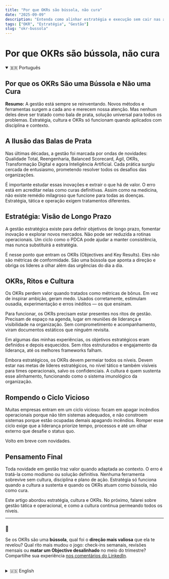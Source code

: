 ```yaml
---
title: "Por que OKRs são bússola, não cura"
date: "2025-09-09"
description: "Entenda como alinhar estratégia e execução sem cair nas armadilhas comuns."
tags: ["OKR", "Estratégia", "Gestão"]
slug: "okr-bussola"
---
```

# Por que OKRs são bússola, não cura

<details open>
  <summary>🇧🇷 Português</summary>

## Por que os OKRs São uma Bússola e Não uma Cura

**Resumo:** A gestão está sempre se reinventando. Novos métodos e ferramentas surgem a cada ano e merecem nossa atenção. Mas nenhum deles deve ser tratado como bala de prata, solução universal para todos os problemas. Estratégia, cultura e OKRs só funcionam quando aplicados com disciplina e contexto.

## A Ilusão das Balas de Prata

Nas últimas décadas, a gestão foi marcada por ondas de novidades: Qualidade Total, Reengenharia, Balanced Scorecard, Ágil, OKRs, Transformação Digital e agora Inteligência Artificial. Cada prática surgiu cercada de entusiasmo, prometendo resolver todos os desafios das organizações.

É importante estudar essas inovações e extrair o que há de valor. O erro está em acreditar nelas como curas definitivas. Assim como na medicina, não existe remédio milagroso que funcione para todas as doenças. Estratégia, tática e operação exigem tratamentos diferentes.

## Estratégia: Visão de Longo Prazo

A gestão estratégica existe para definir objetivos de longo prazo, fomentar inovação e explorar novos mercados. Não pode ser reduzida a rotinas operacionais. Um ciclo como o PDCA pode ajudar a manter consistência, mas nunca substituirá a estratégia.

É nesse ponto que entram os OKRs (Objectives and Key Results). Eles não são métricas de conformidade. São uma bússola que aponta a direção e obriga os líderes a olhar além das urgências do dia a dia.

## OKRs, Ritos e Cultura

Os OKRs perdem valor quando tratados como métricas de bônus. Em vez de inspirar ambição, geram medo. Usados corretamente, estimulam ousadia, experimentação e erros inéditos — os que ensinam.

Para funcionar, os OKRs precisam estar presentes nos ritos de gestão. Precisam de espaço na agenda, lugar em reuniões de liderança e visibilidade na organização. Sem comprometimento e acompanhamento, viram documentos estáticos que ninguém revisita.

Em algumas das minhas experiências, os objetivos estratégicos eram definidos e depois esquecidos. Sem ritos estruturados e engajamento da liderança, até os melhores frameworks falham.

Embora estratégicos, os OKRs devem permeiar todos os níveis. Devem estar nas metas de líderes estratégicos, no nível tático e também visíveis para times operacionais, salvo os confidenciais. A cultura é quem sustenta esse alinhamento, funcionando como o sistema imunológico da organização.

## Rompendo o Ciclo Vicioso

Muitas empresas entram em um ciclo vicioso: focam em apagar incêndios operacionais porque não têm sistemas adequados, e não constroem sistemas porque estão ocupadas demais apagando incêndios. Romper esse ciclo exige que a liderança priorize tempo, processos e até um olhar externo que desafie o status quo.

Volto em breve com novidades.

## Pensamento Final

Toda novidade em gestão traz valor quando adaptada ao contexto. O erro é tratá-la como modismo ou solução definitiva. Nenhuma ferramenta sobrevive sem cultura, disciplina e plano de ação. Estratégia só funciona quando a cultura a sustenta e quando os OKRs atuam como bússola, não como cura.

Este artigo abordou estratégia, cultura e OKRs. No próximo, falarei sobre gestão tática e operacional, e como a cultura continua permeando todos os níveis.

---

### 💬
Se os OKRs são uma **bússola**, qual foi o **direção mais valiosa** que ela te revelou? Qual rito mais mudou o jogo: check-ins semanais, revisões mensais ou **matar um Objective desalinhado** no meio do trimestre?  
Compartilhe sua experiência [nos comentários do LinkedIn](https://www.linkedin.com/pulse/why-okrs-compass-cure-eduardo-minari-yqjhf).

</details>

<br />

<details>
  <summary>🇺🇸 English</summary>

## Why OKRs Are a Compass, Not a Cure

**Summary:** Management is constantly reinventing itself. New methods and tools emerge every year and deserve our attention. But none of them should be treated as a silver bullet, a universal solution to every problem. Strategy, culture, and OKRs only work when applied with discipline and context.

## The Illusion of Silver Bullets

Over the past decades, management has been marked by waves of innovation: Total Quality, Reengineering, Balanced Scorecard, Agile, OKRs, Digital Transformation, and now AI. Each new practice arrives with enthusiasm, promising to solve every organizational challenge.

It is important to study these innovations and extract what is valuable. The mistake is to believe in them as definitive cures. Just as in medicine, there is no miracle drug that works for every disease. Strategy, tactics, and operations each require their own approach.

## Strategy: Long-Term Vision

Strategic management exists to set long-term goals, drive innovation, and explore new markets. It cannot be reduced to operational routines. A cycle like PDCA may help with consistency, but it will never replace strategy.

This is where OKRs (Objectives and Key Results) come in. They are not compliance metrics. They are a compass, pointing the organization toward a direction and forcing leaders to look beyond day-to-day urgencies.

## OKRs, Rituals, and Culture

OKRs lose their value when treated as bonus metrics. Instead of inspiring ambition, they create fear. Used correctly, they encourage boldness, experimentation, and unprecedented errors — the kind that teach.

To work, OKRs must be part of management rituals. They need time on the agenda, space in leadership meetings, and visibility across the organization. Without commitment and follow-up, they become static documents that no one revisits.

In some of my experiences, strategic goals were defined once and then forgotten. Without structured rituals and leadership engagement, even the best frameworks fail.

Although OKRs are strategic, they must permeate all levels. They belong in the goals of strategic leaders, in tactical management, and should be visible to operational teams, except when confidential. Culture is what sustains this alignment, serving as the immune system of the organization.

## Breaking the Vicious Loop

Many companies get trapped in a vicious loop: they focus on operational firefighting because they lack proper systems, and they fail to build those systems because they are too busy firefighting. Breaking this cycle requires leadership to prioritize time, processes, and external perspectives that challenge the status quo.

More info coming soon.

## Closing Thought

Every management innovation brings value when adapted to context. The mistake is to chase them as fads or treat them as definitive solutions. No tool survives without culture, discipline, and a plan of action. Strategy only works when culture sustains it and when OKRs act as a compass, not as a cure.

This article focused on strategy, culture, and OKRs. The next one addresses tactical and operational management, and how culture continues to underpin every level.

---

### 💬 
If OKRs are a **compass**, what’s the **most valuable direction** they helped you spot? Which ritual moved the needle most: weekly check-ins, monthly resets, or killing a misaligned Objective mid-quarter?  
Share your story [in the LinkedIn comments](https://www.linkedin.com/pulse/why-okrs-compass-cure-eduardo-minari-yqjhf).


</details>